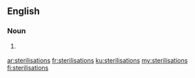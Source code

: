 ==English==

===Noun===
{{head|en|plural}}

# {{context|British|lang=en}} {{plural of|sterilisation|lang=en}}

[[ar:sterilisations]]
[[fr:sterilisations]]
[[ku:sterilisations]]
[[my:sterilisations]]
[[fi:sterilisations]]